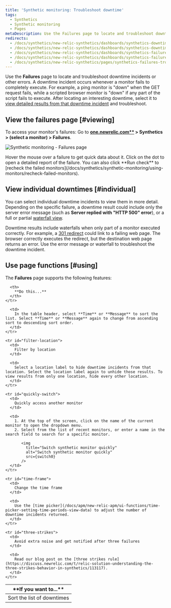 ```yaml
---
title: 'Synthetic monitoring: Troubleshoot downtime'
tags:
  - Synthetics
  - Synthetic monitoring
  - Pages
metaDescription: Use the Failures page to locate and troubleshoot downtime incidents. Jump to a results from each downtime incident to understand the failure.
redirects:
  - /docs/synthetics/new-relic-synthetics/dashboards/synthetics-downtimes-dashboard
  - /docs/synthetics/new-relic-synthetics/dashboards/synthetics-downtimes-dashboard-troubleshoot-downtime
  - /docs/synthetics/new-relic-synthetics/dashboards/synthetics-failures-dashboard-troubleshoot-downtime
  - /docs/synthetics/new-relic-synthetics/dashboards/synthetics-failures-troubleshoot-downtime
  - /docs/synthetics/new-relic-synthetics/pages/synthetics-failures-troubleshoot-downtime
---
```




Use the **Failures** page to locate and troubleshoot downtime incidents or other errors. A downtime incident occurs whenever a monitor fails to completely execute. For example, a ping monitor is "down" when the GET request fails, while a scripted browser monitor is "down" if any part of the script fails to execute. After locating an interesting downtime, select it to [view detailed results from that downtime incident](/docs/synthetics/new-relic-synthetics/using-monitors/viewing-monitor-results#understanding) and troubleshoot.

## View the failures page [#viewing]

To access your monitor's failures: Go to **[one.newrelic.com**](http://one.newrelic.com/) > Synthetics > (select a monitor) > Failures**.

<img
  title="Synthetic monitoring - Failures page"
  alt="Synthetic monitoring - Failures page"
  src={failures}
/>

<figcaption>
  Hover the mouse over a failure to get quick data about it. Click on the dot to open a detailed report of the failure. You can also click **Run check** to [recheck the failed monitors](/docs/synthetics/synthetic-monitoring/using-monitors/recheck-failed-monitors).
</figcaption>

## View individual downtimes [#individual]

You can select individual downtime incidents to view them in more detail. Depending on the specific failure, a downtime result could include only the server error message (such as **Server replied with "HTTP 500" error**), or a full or partial [waterfall view](/docs/synthetics/new-relic-synthetics/using-monitors/viewing-monitor-results#understanding).

Downtime results include waterfalls when only part of a monitor executed correctly. For example, a [301 redirect](http://en.wikipedia.org/wiki/HTTP_301) could link to a failing web page. The browser correctly executes the redirect, but the destination web page returns an error. Use the error message or waterfall to troubleshoot the downtime incident.

## Use page functions [#using]

The **Failures** page supports the following features:

<table>
  <thead>
    <tr>
      <th width={200}>
        **If you want to...**
      </th>

      <th>
        **Do this...**
      </th>
    </tr>
  </thead>

  <tbody>
    <tr id="sort-list">
      <td>
        Sort the list of downtimes
      </td>

      <td>
        In the table header, select **Time** or **Message** to sort the list. Select **Time** or **Message** again to change from ascending sort to descending sort order.
      </td>
    </tr>

    <tr id="filter-location">
      <td>
        Filter by location
      </td>

      <td>
        Select a location label to hide downtime incidents from that location. Select the location label again to unhide those results. To view results from only one location, hide every other location.
      </td>
    </tr>

    <tr id="quickly-switch">
      <td>
        Quickly access another monitor
      </td>

      <td>
        1. At the top of the screen, click on the name of the current monitor to open the dropdown menu.
        2. Select from the list of recent monitors, or enter a name in the search field to search for a specific monitor.

           <img
             title="Switch synthetic monitor quickly"
             alt="Switch synthetic monitor quickly"
             src={switch0}
           />
      </td>
    </tr>

    <tr id="time-frame">
      <td>
        Change the time frame
      </td>

      <td>
        Use the [time picker](/docs/apm/new-relic-apm/ui-functions/time-picker-setting-time-periods-view-data) to adjust the number of downtime incidents returned.
      </td>
    </tr>

    <tr id="three-strikes">
      <td>
        Avoid extra noise and get notified after three failures
      </td>

      <td>
        Read our blog post on the [three strikes rule](https://discuss.newrelic.com/t/relic-solution-understanding-the-three-strikes-behavior-in-synthetics/113117).
      </td>
    </tr>
  </tbody>
</table>
